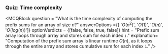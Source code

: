### Quiz: Time complexity
<MCQBlock question = "What is the time complexity of computing the prefix sums for an array of size $n$?"
answerOptions ={[
'$O(n^2)$',
'$O(1)$',
'$O(n)$',
'$O(log(n))$']}
optionVerdicts = {[false, false, true, false]}
hint = "Prefix sum array loops through array and stores sum for each index `i`."
explanation= "Computation of the prefix sum array is linear runtime $O(n)$, as it loops through the entire array and stores cumulative sum for each index `i`."
/>